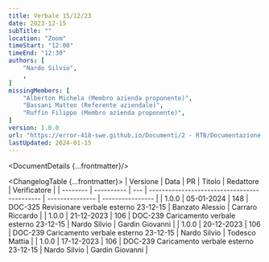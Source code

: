 ```yaml
---
title: Verbale 15/12/23
date: 2023-12-15
subTitle: ""
location: "Zoom"
timeStart: "12:00"
timeEnd: "12:30"
authors: [
	"Nardo Silvio",
	,
]
missingMembers: [
	"Alberton Michela (Membro azienda proponente)",
	"Bassani Matteo (Referente aziendale)",
	"Ruffin Filippo (Membro azienda proponente)",
]
version: 1.0.0
url: "https://error-418-swe.github.io/Documenti/2 - RTB/Documentazione esterna/Verbali/23-12-15_v1.0.0.pdf"
lastUpdated: 2024-01-15
---
```



<DocumentDetails {...frontmatter}/>

<ChangelogTable {...frontmatter}>
| Versione | Data       | PR  | Titolo                                       | Redattore       | Verificatore     |
| -------- | ---------- | --- | -------------------------------------------- | --------------- | ---------------- |
| 1.0.0    | 05-01-2024 | 148 | DOC-325 Revisionare verbale esterno 23-12-15 | Banzato Alessio | Carraro Riccardo |
| 1.0.0    | 21-12-2023 | 106 | DOC-239 Caricamento verbale esterno 23-12-15 | Nardo Silvio    | Gardin Giovanni  |
| 1.0.0    | 20-12-2023 | 106 | DOC-239 Caricamento verbale esterno 23-12-15 | Nardo Silvio    | Todesco Mattia   |
| 1.0.0    | 17-12-2023 | 106 | DOC-239 Caricamento verbale esterno 23-12-15 | Nardo Silvio    | Gardin Giovanni  |
</ChangelogTable>

